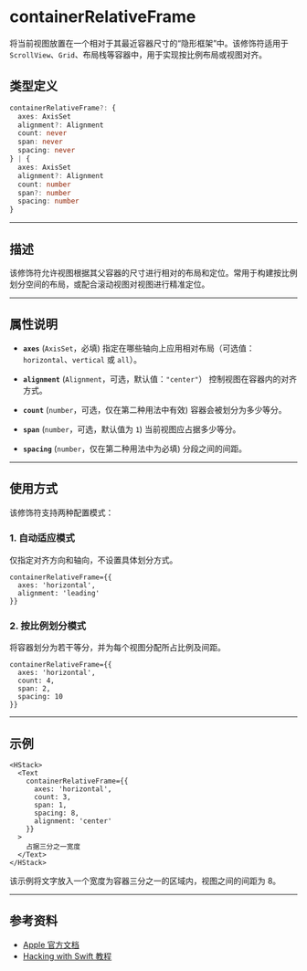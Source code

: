 # containerRelativeFrame 

将当前视图放置在一个相对于其最近容器尺寸的“隐形框架”中。该修饰符适用于 `ScrollView`、`Grid`、布局栈等容器中，用于实现按比例布局或视图对齐。

## 类型定义

```ts
containerRelativeFrame?: {
  axes: AxisSet
  alignment?: Alignment
  count: never
  span: never
  spacing: never
} | {
  axes: AxisSet
  alignment?: Alignment
  count: number
  span?: number
  spacing: number
}
```

---

## 描述

该修饰符允许视图根据其父容器的尺寸进行相对的布局和定位。常用于构建按比例划分空间的布局，或配合滚动视图对视图进行精准定位。

---

## 属性说明

* **`axes`** (`AxisSet`，必填)
  指定在哪些轴向上应用相对布局（可选值：`horizontal`、`vertical` 或 `all`）。

* **`alignment`** (`Alignment`，可选，默认值：`"center"`）
  控制视图在容器内的对齐方式。

* **`count`** (`number`，可选，仅在第二种用法中有效)
  容器会被划分为多少等分。

* **`span`** (`number`，可选，默认值为 `1`)
  当前视图应占据多少等分。

* **`spacing`** (`number`，仅在第二种用法中为必填)
  分段之间的间距。

---

## 使用方式

该修饰符支持两种配置模式：

### 1. **自动适应模式**

仅指定对齐方向和轴向，不设置具体划分方式。

```tsx
containerRelativeFrame={{
  axes: 'horizontal',
  alignment: 'leading'
}}
```

### 2. **按比例划分模式**

将容器划分为若干等分，并为每个视图分配所占比例及间距。

```tsx
containerRelativeFrame={{
  axes: 'horizontal',
  count: 4,
  span: 2,
  spacing: 10
}}
```

---

## 示例

```tsx
<HStack>
  <Text
    containerRelativeFrame={{
      axes: 'horizontal',
      count: 3,
      span: 1,
      spacing: 8,
      alignment: 'center'
    }}
  >
    占据三分之一宽度
  </Text>
</HStack>
```

该示例将文字放入一个宽度为容器三分之一的区域内，视图之间的间距为 8。

---

## 参考资料

* [Apple 官方文档](https://developer.apple.com/documentation/swiftui/view/containerrelativeframe%28_:alignment:%29)
* [Hacking with Swift 教程](https://www.hackingwithswift.com/quick-start/swiftui/how-to-adjust-the-size-of-a-view-relative-to-its-container)
